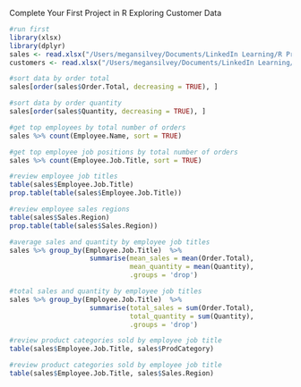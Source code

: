 Complete Your First Project in R
Exploring Customer Data

```r
#run first
library(xlsx)
library(dplyr)
sales <- read.xlsx("/Users/megansilvey/Documents/LinkedIn Learning/R Project Course/Red30 Tech Sales.xlsx",1)
customers <- read.xlsx("/Users/megansilvey/Documents/LinkedIn Learning/R Project Course/Red30 Tech Customers.xlsx",1)
```

```r
#sort data by order total
sales[order(sales$Order.Total, decreasing = TRUE), ]
```


```r
#sort data by order quantity
sales[order(sales$Quantity, decreasing = TRUE), ]
```


```r
#get top employees by total number of orders
sales %>% count(Employee.Name, sort = TRUE)
```

```r
#get top employee job positions by total number of orders
sales %>% count(Employee.Job.Title, sort = TRUE)
```

```r
#review employee job titles
table(sales$Employee.Job.Title)
prop.table(table(sales$Employee.Job.Title))
```

```r
#review employee sales regions
table(sales$Sales.Region)
prop.table(table(sales$Sales.Region))
```

```r
#average sales and quantity by employee job titles
sales %>% group_by(Employee.Job.Title)  %>%
                    summarise(mean_sales = mean(Order.Total), 
                              mean_quantity = mean(Quantity), 
                              .groups = 'drop')
```

```r
#total sales and quantity by employee job titles
sales %>% group_by(Employee.Job.Title)  %>%
                    summarise(total_sales = sum(Order.Total), 
                              total_quantity = sum(Quantity), 
                              .groups = 'drop')
```

```r
#review product categories sold by employee job title
table(sales$Employee.Job.Title, sales$ProdCategory)
```

```r
#review product categories sold by employee job title
table(sales$Employee.Job.Title, sales$Sales.Region)
```

